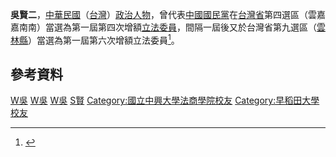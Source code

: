 {{Infobox_officeholder
| name = 吳賢二
| image name =
| width = 
| now = 中華民國（台灣）政治人士 
| period = 
| Sex = 男 
| Native place = 
| date of birth = 
| party = {{Kmt|19px}}
| place of birth = 
| educate = 
*[[國立中興大學法商學院|國立中興大學法商學院]](今[[國立臺北大學|國立臺北大學]])地政系畢業
*日本早稻田大學院金融經濟研究
| past = 
*中國語文學會幹事
*第一商業銀行辦事員
*唐城企業股份有限公司總經理
*唐立藝品百貨股份有限公司董事長
*唐城關係企業董事長
*唐福企業股份有限公司董事長
*中華民國日本研究學會監事
*台灣區木器同業公會理事
*台北市西南區[[扶輪社|扶輪社]]理事
*桃園縣觀光協會副主任委員
*中華民國第五屆青年創業楷模
*第一屆第四次增額立法委員<br><span style="color: blue;">(1984年-1987年)</span>
*第一屆第六次增額立法委員<br><span style="color: blue;">(1990年-1993年)</span>
}}
'''吳賢二'''，[[中華民國|中華民國]]（[[台灣|台灣]]）[[政治人物|政治人物]]，曾代表[[中國國民黨|中國國民黨]]在[[台灣省|台灣省]]第四選區（雲嘉嘉南南）當選為第一屆第四次增額[[立法委員|立法委員]]，間隔一屆後又於台灣省第九選區（[[雲林縣|雲林縣]]）當選為第一屆第六次增額立法委員<ref>{{Cite web |url=http://npl.ly.gov.tw/do/www/commissionerInfo?id=100&expireBack=01&expire=01&act=exp&keyword=&orderBy=name&nameOrder=true&eleDisOrder=false |title=立法院國會圖書館 第１屆立法委員個人資料 吳賢二 |accessdate=2008-07-29 |archive-date=2016-03-04 |archive-url=https://web.archive.org/web/20160304085536/http://npl.ly.gov.tw/do/www/commissionerInfo?id=100&expireBack=01&expire=01&act=exp&keyword=&orderBy=name&nameOrder=true&eleDisOrder=false |dead-url=no }}</ref>。

==參考資料==
<div class="references-small">
<references />
</div>

[[Category:第一屆立法院第四次增額立法委員|W吳]]
[[Category:第一屆立法院第六次增額立法委員|W吳]]
[[Category:中國國民黨黨員|W吳]]
[[Category:吳姓|S賢]]
[[Category:國立中興大學法商學院校友|Category:國立中興大學法商學院校友]]
[[Category:早稻田大學校友|Category:早稻田大學校友]]